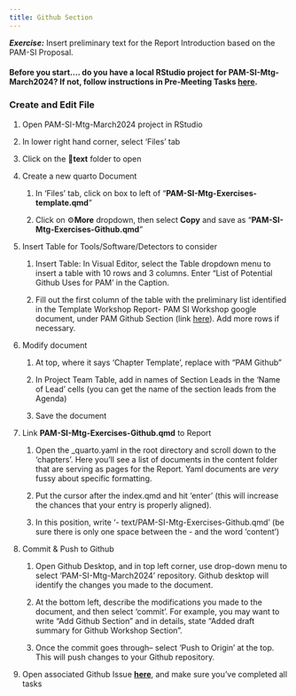 ```yaml
---
title: Github Section
---
```


***Exercise:*** Insert preliminary text for the Report Introduction based on the PAM-SI Proposal.

#### Before you start.... do you have a local RStudio project for PAM-SI-Mtg-March2024? If not, follow instructions in Pre-Meeting Tasks [here](https://sael-swfsc.github.io/OpenScience/).

### Create and Edit File

1.  Open PAM-SI-Mtg-March2024 project in RStudio

2.  In lower right hand corner, select 'Files' tab

3.  Click on the 📁**text** folder to open

4.  Create a new quarto Document

    1.  In 'Files' tab, click on box to left of "**PAM-SI-Mtg-Exercises-template.qmd**"

    2.  Click on ⚙️**More** dropdown, then select **Copy** and save as "**PAM-SI-Mtg-Exercises-Github.qmd**"

5.  Insert Table for Tools/Software/Detectors to consider

    1.  Insert Table: In Visual Editor, select the Table dropdown menu to insert a table with 10 rows and 3 columns. Enter "List of Potential Github Uses for PAM' in the Caption.

    2.  Fill out the first column of the table with the preliminary list identified in the Template Workshop Report- PAM SI Workshop google document, under PAM Github Section (link [here](https://docs.google.com/document/d/1sv0Yk1U-63M_oGOWg4sMN2VRqc9ymg9okhcNdoAUNKk/edit?usp=sharing)). Add more rows if necessary.

6.  Modify document

    1.  At top, where it says 'Chapter Template', replace with "PAM Github"

    2.  In Project Team Table, add in names of Section Leads in the 'Name of Lead' cells (you can get the name of the section leads from the Agenda)

    3.  Save the document

7.  Link **PAM-SI-Mtg-Exercises-Github.qmd** to Report

    1.  Open the \_quarto.yaml in the root directory and scroll down to the 'chapters'. Here you'll see a list of documents in the content folder that are serving as pages for the Report. Yaml documents are *very* fussy about specific formatting.

    2.  Put the cursor after the index.qmd and hit 'enter' (this will increase the chances that your entry is properly aligned).

    3.  In this position, write '- text/PAM-SI-Mtg-Exercises-Github.qmd' (be sure there is only one space between the - and the word 'content')

8.  Commit & Push to Github

    1.  Open Github Desktop, and in top left corner, use drop-down menu to select 'PAM-SI-Mtg-March2024' repository. Github desktop will identify the changes you made to the document.

    2.  At the bottom left, describe the modifications you made to the document, and then select 'commit'. For example, you may want to write "Add Github Section" and in details, state "Added draft summary for Github Workshop Section".

    3.  Once the commit goes through-- select 'Push to Origin' at the top. This will push changes to your Github repository.

9.  Open associated Github Issue [**here**](https://github.com/SAEL-SWFSC/PAM-SI-Mtg-March2024/issues/28), and make sure you've completed all tasks
